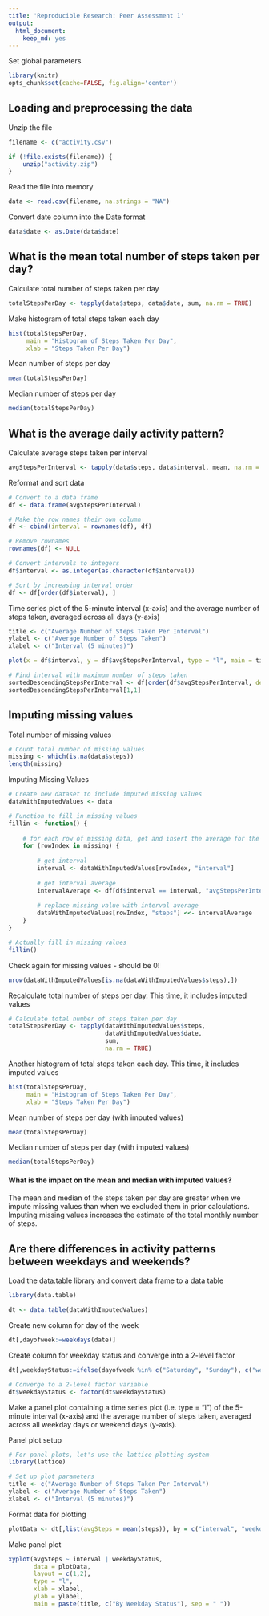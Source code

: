 ```yaml
---
title: 'Reproducible Research: Peer Assessment 1'
output:
  html_document:
    keep_md: yes
---
```


Set global parameters

``` r
library(knitr)
opts_chunk$set(cache=FALSE, fig.align='center')
```
## Loading and preprocessing the data

Unzip the file 

```r

filename <- c("activity.csv")

if (!file.exists(filename)) {
    unzip("activity.zip")    
}

```

Read the file into memory

``` r

data <- read.csv(filename, na.strings = "NA")

```

Convert date column into the Date format

``` r

data$date <- as.Date(data$date)

```


## What is the mean total number of steps taken per day?

Calculate total number of steps taken per day

``` r

totalStepsPerDay <- tapply(data$steps, data$date, sum, na.rm = TRUE)

```

Make histogram of total steps taken each day

``` r

hist(totalStepsPerDay, 
     main = "Histogram of Steps Taken Per Day", 
     xlab = "Steps Taken Per Day")

```

Mean number of steps per day

``` r

mean(totalStepsPerDay)

```

Median number of steps per day

``` r

median(totalStepsPerDay)

```

## What is the average daily activity pattern?

Calculate average steps taken per interval

``` r

avgStepsPerInterval <- tapply(data$steps, data$interval, mean, na.rm = TRUE)

```

Reformat and sort data

``` r

# Convert to a data frame
df <- data.frame(avgStepsPerInterval)

# Make the row names their own column
df <- cbind(interval = rownames(df), df)

# Remove rownames
rownames(df) <- NULL

# Convert intervals to integers
df$interval <- as.integer(as.character(df$interval))

# Sort by increasing interval order
df <- df[order(df$interval), ]

```

Time series plot of the 5-minute interval (x-axis) and the average number of steps taken, averaged across all days (y-axis)

``` r

title <- c("Average Number of Steps Taken Per Interval")
ylabel <- c("Average Number of Steps Taken")
xlabel <- c("Interval (5 minutes)")

plot(x = df$interval, y = df$avgStepsPerInterval, type = "l", main = title, ylab = ylabel, xlab = xlabel)

```

```r

# Find interval with maximum number of steps taken
sortedDescendingStepsPerInterval <- df[order(df$avgStepsPerInterval, decreasing = TRUE), ]
sortedDescendingStepsPerInterval[1,1]

```

## Imputing missing values

Total number of missing values

``` r

# Count total number of missing values
missing <- which(is.na(data$steps))
length(missing)

```

Imputing Missing Values

```r

# Create new dataset to include imputed missing values
dataWithImputedValues <- data

# Function to fill in missing values
fillin <- function() {
  
    # for each row of missing data, get and insert the average for the interval
    for (rowIndex in missing) {
  
        # get interval
        interval <- dataWithImputedValues[rowIndex, "interval"]
      
        # get interval average
        intervalAverage <- df[df$interval == interval, "avgStepsPerInterval"]
      
        # replace missing value with interval average
        dataWithImputedValues[rowIndex, "steps"] <<- intervalAverage
    }
}

# Actually fill in missing values
fillin()

```

Check again for missing values - should be 0!

``` r

nrow(dataWithImputedValues[is.na(dataWithImputedValues$steps),])

```

Recalculate total number of steps per day. This time, it includes imputed values

``` r

# Calculate total number of steps taken per day
totalStepsPerDay <- tapply(dataWithImputedValues$steps, 
                           dataWithImputedValues$date, 
                           sum, 
                           na.rm = TRUE)

```

Another histogram of total steps taken each day. This time, it includes imputed values

``` r

hist(totalStepsPerDay, 
     main = "Histogram of Steps Taken Per Day", 
     xlab = "Steps Taken Per Day")

```

Mean number of steps per day (with imputed values)

``` r

mean(totalStepsPerDay)

```

Median number of steps per day (with imputed values)

``` r

median(totalStepsPerDay)

```

#### What is the impact on the mean and median with imputed values?

The mean and median of the steps taken per day are greater when we impute missing values than when we excluded them in prior calculations. Imputing missing values increases the estimate of the total monthly number of steps.

## Are there differences in activity patterns between weekdays and weekends?

Load the data.table library and convert data frame to a data table

``` r
library(data.table)

dt <- data.table(dataWithImputedValues)
```

Create new column for day of the week

``` r

dt[,dayofweek:=weekdays(date)]

```

Create column for weekday status and converge into a 2-level factor

``` r

dt[,weekdayStatus:=ifelse(dayofweek %in% c("Saturday", "Sunday"), c("weekend"), c("weekday"))]

# Converge to a 2-level factor variable
dt$weekdayStatus <- factor(dt$weekdayStatus)

```

Make a panel plot containing a time series plot (i.e. type = "l") of the 5-minute interval (x-axis) and the average number of steps taken, averaged across all weekday days or weekend days (y-axis).

Panel plot setup

``` r

# For panel plots, let's use the lattice plotting system
library(lattice)

# Set up plot parameters
title <- c("Average Number of Steps Taken Per Interval")
ylabel <- c("Average Number of Steps Taken")
xlabel <- c("Interval (5 minutes)")

``` 

Format data for plotting

```r

plotData <- dt[,list(avgSteps = mean(steps)), by = c("interval", "weekdayStatus")]

```

Make panel plot

``` r
xyplot(avgSteps ~ interval | weekdayStatus, 
       data = plotData, 
       layout = c(1,2), 
       type = "l", 
       xlab = xlabel,
       ylab = ylabel,
       main = paste(title, c("By Weekday Status"), sep = " "))

```
